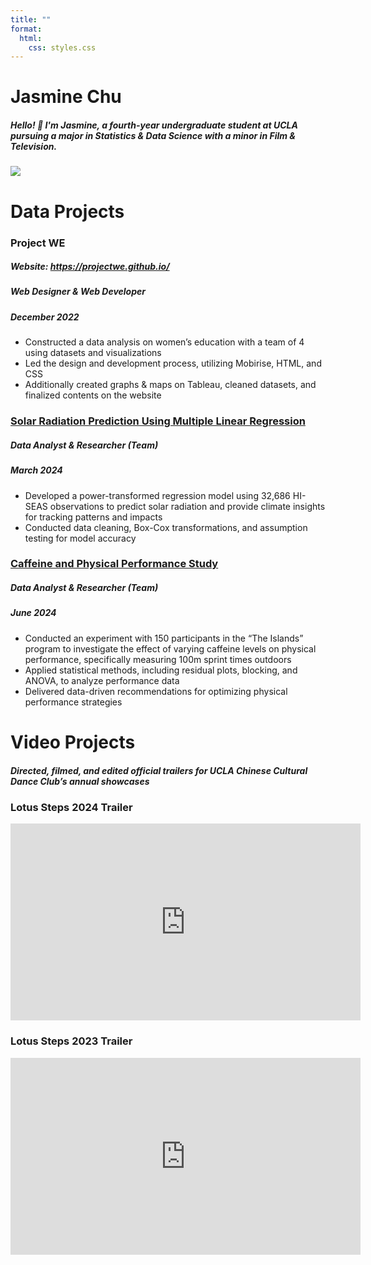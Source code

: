 ```yaml
---
title: ""
format:
  html:
    css: styles.css
---
```


```{=html}
<div class="title-with-picture">
  <div class="text-content">
    <h1>Jasmine Chu</h1>
    <h5>Hello! 👋 I'm Jasmine, a fourth-year undergraduate student at UCLA pursuing a major in Statistics & Data Science with a minor in Film & Television.</h5>
  </div>
  <img src="images/pfp_fall2024.jpg" class="profile-pic">
</div>
```

# Data Projects
### Project WE
##### Website: <a href="https://projectwe.github.io/" target="_blank"> https://projectwe.github.io/</a>
##### Web Designer & Web Developer
##### December 2022
-   Constructed a data analysis on women's education with a team of 4 using datasets and visualizations
-   Led the design and development process, utilizing Mobirise, HTML, and CSS
-   Additionally created graphs & maps on Tableau, cleaned datasets, and finalized contents on the website

### <a href="solarRadiationPredictionReport.pdf" target="_blank"> Solar Radiation Prediction Using Multiple Linear Regression</a>
##### Data Analyst & Researcher (Team)
##### March 2024
-   Developed a power-transformed regression model using 32,686 HI-SEAS observations to predict solar radiation and provide climate insights for tracking patterns and impacts
-   Conducted data cleaning, Box-Cox transformations, and assumption testing for model accuracy

### <a href="caffeinePhysicalPerformanceFinalReport.pdf" target="_blank"> Caffeine and Physical Performance Study</a>  
##### Data Analyst & Researcher (Team)
##### June 2024
-   Conducted an experiment with 150 participants in the “The Islands” program to investigate the effect of varying caffeine levels on physical performance, specifically measuring 100m sprint times outdoors
-   Applied statistical methods, including residual plots, blocking, and ANOVA, to analyze performance data
-   Delivered data-driven recommendations for optimizing physical performance strategies

# Video Projects
##### Directed, filmed, and edited official trailers for UCLA Chinese Cultural Dance Club's annual showcases
### Lotus Steps 2024 Trailer 
<iframe width="560" height="315" src="https://www.youtube.com/embed/ehvLCXI-knw?si=DaiYO0fxuOfAFLEE" title="YouTube video player" frameborder="0" allow="accelerometer; autoplay; clipboard-write; encrypted-media; gyroscope; picture-in-picture; web-share" referrerpolicy="strict-origin-when-cross-origin" allowfullscreen></iframe>

### Lotus Steps 2023 Trailer
<iframe width="560" height="315" src="https://www.youtube.com/embed/EnC7KYu1CkQ?si=3BEq9YxzcyIf0A-E" title="YouTube video player" frameborder="0" allow="accelerometer; autoplay; clipboard-write; encrypted-media; gyroscope; picture-in-picture; web-share" referrerpolicy="strict-origin-when-cross-origin" allowfullscreen></iframe>



